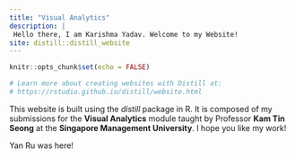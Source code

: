 ```yaml
---
title: "Visual Analytics"
description: |
 Hello there, I am Karishma Yadav. Welcome to my Website!
site: distill::distill_website
---
```


```r
knitr::opts_chunk$set(echo = FALSE)

# Learn more about creating websites with Distill at:
# https://rstudio.github.io/distill/website.html

```
This website is built using the *distill* package in R. It is composed of my submissions for the **Visual Analytics** module taught by Professor **Kam Tin Seong** at the **Singapore Management University**. I hope you like my work!

Yan Ru was here!
